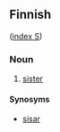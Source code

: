==Finnish==
([[Wiktionary:Finnish_index_s|index S]])

===Noun===

# [[sister]]

====Synosyms====

* [[sisar]]